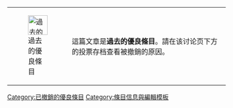 {| class="messagebox standard-talk" style="font-size: 95%;"
|-
| width="45"|[[File:Symbol unsupport vote.svg|45px|left|過去的優良條目]]
| 這篇文章是'''過去的優良條目'''。請在该讨论页下方的投票存档查看被撤銷的原因。<includeonly>[[Category:已撤銷的優良條目]]</includeonly><noinclude>
[[Category:條目信息與編輯模板]]
</noinclude>
|}